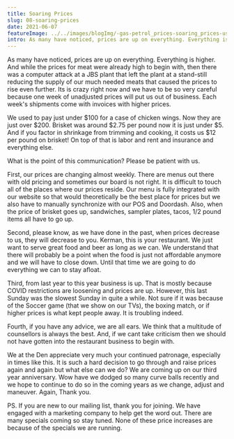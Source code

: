 ```yaml
---
title: Soaring Prices
slug: 08-soaring-prices
date: 2021-06-07
featureImage: ../../images/blogImg/-gas-petrol_prices-soaring_prices-us_economy-gas_station-efin779_low.jpg
intro: As many have noticed, prices are up on everything. Everything is higher. And while the prices for meat were already high to begin with, then there was a computer attack at a JBS plant that left the plant at a stand-still reducing the supply of our much needed meats that caused the prices to rise even further. Its is crazy right now and we have to be so very careful because one week of unadjusted prices will put us out of business. Each week's shipments come with invoices with higher prices.
---
```


As many have noticed, prices are up on everything. Everything is higher. And while the prices for meat were already high to begin with, then there was a computer attack at a JBS plant that left the plant at a stand-still reducing the supply of our much needed meats that caused the prices to rise even further. Its is crazy right now and we have to be so very careful because one week of unadjusted prices will put us out of business. Each week's shipments come with invoices with higher prices.
<br />

We used to pay just under $100 for a case of chicken wings. Now they are just over $200. Brisket was around $2.75 per pound now it is just under $5. And if you factor in shrinkage from trimming and cooking, it costs us $12 per pound on brisket! On top of that is labor and rent and insurance and everything else.
<br />

What is the point of this communication? Please be patient with us.
<br />

First, our prices are changing almost weekly. There are menus out there with old pricing and sometimes our board is not right.  It is difficult to touch all of the places where our prices reside.  Our menu is fully integrated with our website so that would theoretically be the best place for prices but we also have to manually synchronize with our POS and Doordash. Also, when the price of brisket goes up, sandwiches, sampler plates, tacos, 1/2 pound items all have to go up.
<br />

Second, please know, as we have done in the past, when prices decrease to us, they will decrease to you. Kerman, this is your restaurant. We just want to serve great food and beer as long as we can. We understand that there will probably be a point when the food is just not affordable anymore and we will have to close down. Until that time we are going to do everything we can to stay afloat.
<br />

Third, from last year to this year business is up. That is mostly because COVID restrictions are loosening and prices are up. However, this last Sunday was the slowest Sunday in quite a while. Not sure if it was because of the Soccer game (that we show on our TVs), the boxing match, or if higher prices is what kept people away. It is troubling indeed.
<br />

Fourth, if you have any advice, we are all ears. We think that a multitude of counsellors is always the best. And, if we cant take criticism then we should not have gotten into the restaurant business to begin with.
<br />

We at the Den appreciate very much your continued patronage, especially in times like this. It is such a hard decision to go through and raise prices again and again but what else can we do?  We are coming up on our third year anniversary. Wow have we dodged so many curve balls recently and we hope to continue to do so in the coming years as we change, adjust and maneuver. Again, Thank you.
<br />

PS.  If you are new to our mailing list, thank you for joining.  We have engaged with a marketing company to help get the word out. There are many specials coming so stay tuned. None of these price increases are because of the specials we are running.